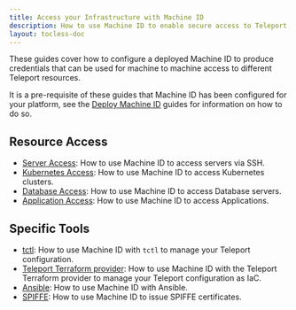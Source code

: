 ```yaml
---
title: Access your Infrastructure with Machine ID
description: How to use Machine ID to enable secure access to Teleport resources.
layout: tocless-doc
---
```


These guides cover how to configure a deployed Machine ID to produce credentials
that can be used for machine to machine access to different Teleport resources.

It is a pre-requisite of these guides that Machine ID has been configured for
your platform, see the [Deploy Machine ID](./deployment.mdx) guides for information
on how to do so.

## Resource Access

- [Server Access](./access-guides/ssh.mdx): How to use Machine ID to access servers via SSH.
- [Kubernetes Access](./access-guides/kubernetes.mdx): How to use Machine ID to access Kubernetes clusters.
- [Database Access](./access-guides/databases.mdx): How to use Machine ID to access Database servers.
- [Application Access](./access-guides/applications.mdx): How to use Machine ID to access Applications.

## Specific Tools

- [tctl](./access-guides/tctl.mdx): How to use Machine ID with `tctl` to manage your Teleport configuration.
- [Teleport Terraform provider](../../admin-guides/infrastructure-as-code/terraform-provider/dedicated-server.mdx): How to use Machine ID with the Teleport Terraform provider to manage your Teleport configuration as IaC.
- [Ansible](./access-guides/ansible.mdx): How to use Machine ID with Ansible.
- [SPIFFE](../workload-identity/getting-started.mdx): How to use Machine ID to issue SPIFFE certificates.
